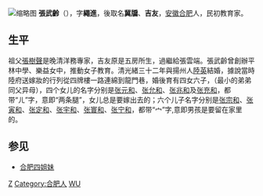 [[File:Zhang_Wuling.jpg|缩略图]]
'''張武齡'''（{{bd|1889年||1938年||catIdx=Z張}}），字'''繩進'''，後取名'''冀牖'''、'''吉友'''，[[安徽|安徽]][[合肥|合肥]]人，民初教育家。

== 生平 ==
祖父[[張樹聲|張樹聲]]是晚清洋務專家，吉友原是五房所生，過繼給張雲端。張武齡曾創辦平林中學、樂益女中，推動女子教育。清光緒三十二年與揚州人[[陸英|陸英]]結婚，據說當時陸府送嫁妝的行列從四牌樓一路連綿到龍門巷，婚後育有四女六子，（最小的弟弟同父异母），四个女儿的名字分别是[[张元和|张元和]]、[[张允和|张允和]]、[[张兆和|张兆和]]及[[张充和|张充和]]，都带“ㄦ”字，意即“两条腿”，女儿总是要嫁出去的；六个儿子名字分别是[[张宗和|张宗和]]、[[张寅和|张寅和]]、[[张定和|张定和]]、[[张宇和|张宇和]]、[[张寰和|张寰和]]、[[张宁和|张宁和]]，都带“宀”字,意即男孩是要留在家里的。

==参见==
*[[合肥四姐妹|合肥四姐妹]]
{{Zhang Sisters}}

{{China-academic-bio-stub}}
[[Category:中国教育家|Z]]
[[Category:合肥人|Category:合肥人]]
[[Category:张姓|WU]]